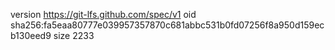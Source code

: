 version https://git-lfs.github.com/spec/v1
oid sha256:fa5eaa80777e039957357870c681abbc531b0fd07256f8a950d159ecb130eed9
size 2233
